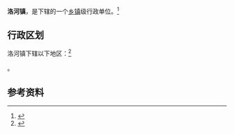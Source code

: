 {{中国乡级行政区|61/09/26/105/000}}

'''洛河镇'''，是{{PRC admin/fullname|61/09/26/105/000|3}}下辖的一个[[乡镇|乡镇]]级行政单位。<ref>{{PRC admin/ref sgc|{{PRC admin/parent|61/09/26/105/000}}}}</ref>

== 行政区划 ==

洛河镇下辖以下地区：<ref>{{PRC admin/ref sgc|61/09/26/105/000}}</ref>

{{PRC admin/children|61/09/26/105/000}}。

== 参考资料 ==

{{reflist}}

{{行政区划小作品}}
{{PRC admin/navcat|61/09/26/105/000}}